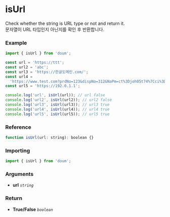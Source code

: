 
<Meta title="validation/isUrl" />

# isUrl

Check whether the string is URL type or not and return it.  
문자열이 URL 타입인지 아닌지를 확인 후 반환합니다.

### Example

```js
import { isUrl } from 'doum';

const url = 'https://ttt';
const url2 = 'abc';
const url3 = 'https://한글도메인.com/';
const url4 =
  'https://www.test.com?prdNo=123&dispNo=312&NaPm=ct%3Djoh05t74%7Cci%3D71cf11951';
const url5 = 'https://192.0.1.1';

console.log('url', isUrl(url)); // url false
console.log('url2', isUrl(url2)); // url2 false
console.log('url3', isUrl(url3)); // url3 true
console.log('url4', isUrl(url4)); // url4 true
console.log('url5', isUrl(url5)); // url5 true
```

### Reference

```js
function isUrl(url: string): boolean {}
```

### Importing

```js
import { isUrl } from 'doum';
```

### Arguments

- **url** _`string`_

### Return
- **True/False** _`boolean`_